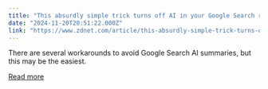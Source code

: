 ```yaml
---
title: "This absurdly simple trick turns off AI in your Google Search results"
date: "2024-11-20T20:51:22.000Z"
link: "https://www.zdnet.com/article/this-absurdly-simple-trick-turns-off-ai-in-your-google-search-results/"
---
```


There are several workarounds to avoid Google Search AI summaries, but this may be the easiest.

[Read more](https://www.zdnet.com/article/this-absurdly-simple-trick-turns-off-ai-in-your-google-search-results/)
